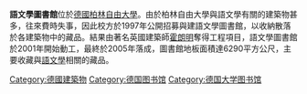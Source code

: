 {{Infobox library
| library_name = 語文學圖書館
| image        = Freie Universitaet Berlin - Philologische Bibliothek.jpg
|country         =[[德國|德國]]| location     = [[柏林|柏林]]
| type         = [[大學圖書館|大學圖書館]]
| established  = 2005年
| num_branches = 11
| coordinates        = {{coord|52|27|06.9|N|13|17|17.6|E|region:AT-9_type:landmark|display=inline,title}}| collection_size = 75萬
| website      = http://www.fu-berlin.de/en/sites/philbib/index.html
}}


'''語文學圖書館'''位於[[德國|德國]][[柏林自由大學|柏林自由大學]]。由於柏林自由大學與語文學有關的建築物甚多，往來費時失事，因此校方於1997年公開招募與建語文學圖書館，以收納散落於各建築物中的藏品。結果由著名英國建築師[[霍朗明|霍朗明]]奪得工程項目，語文學圖書館於2001年開始動工，最終於2005年落成，圖書館地板面積達6290平方公尺，主要收藏與[[語文學|語文學]]相關的藏品。

[[Category:德國建築物|Category:德國建築物]]
[[Category:德国图书馆|Category:德国图书馆]]
[[Category:德国大学图书馆|Category:德国大学图书馆]]